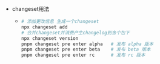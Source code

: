 - changeset用法
  - ```bash
    # 添加更改信息 生成一个changeset
    npx changeset add
    # 合并changeset并消费产生changelog到各个包下
    npx changeset version
    pnpm changeset pre enter alpha   # 发布 alpha 版本
    pnpm changeset pre enter beta    # 发布 beta 版本
    pnpm changeset pre enter rc      # 发布 rc 版本
    ```

